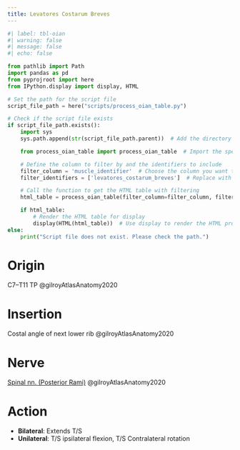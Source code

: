 ```yaml
---
title: Levatores Costarum Breves
---
```



:::{layout-ncol="3"}



:::


```python
#| label: tbl-oian
#| warning: false
#| message: false
#| echo: false

from pathlib import Path
import pandas as pd
from pyprojroot import here
from IPython.display import display, HTML

# Set the path for the script file
script_file_path = here("scripts/process_oian_table.py")

# Check if the script file exists
if script_file_path.exists():
    import sys
    sys.path.append(str(script_file_path.parent))  # Add the directory of the script to the system path

    from process_oian_table import process_oian_table  # Import the specific function

    # Define the column to filter by and the identifiers to include
    filter_column = 'muscle_identifier'  # Choose the column you want to filter by
    filter_identifiers = ['levatores_costarum_breves']  # Replace with actual identifiers you want to include

    # Call the function to get the HTML table with filtering
    html_table = process_oian_table(filter_column=filter_column, filter_identifiers=filter_identifiers)

    if html_table:
        # Render the HTML table for display
        display(HTML(html_table))  # Use display to render the HTML properly
else:
    print("Script file does not exist. Please check the path.")

```

# Origin {#origin}

C7–T11 TP @gilroyAtlasAnatomy2020 

# Insertion {#insertion}

Costal angle of next lower rib @gilroyAtlasAnatomy2020

# Nerve

[Spinal nn. (Posterior Rami)]({{< var ref-spinal-nerves.path >}}) @gilroyAtlasAnatomy2020

# Action {#action}

- **Bilateral**: Extends T/S
- **Unilateral**: T/S ipsilateral flexion, T/S Contralateral rotation


